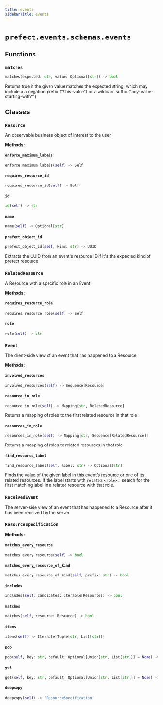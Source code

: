 ```yaml
---
title: events
sidebarTitle: events
---
```


# `prefect.events.schemas.events`

## Functions

### `matches` <sup><a href="https://github.com/PrefectHQ/prefect/blob/main/src/prefect/events/schemas/events.py#L194" target="_blank"><Icon icon="github" size="14" /></a></sup>

```python
matches(expected: str, value: Optional[str]) -> bool
```


Returns true if the given value matches the expected string, which may
include a a negation prefix ("!this-value") or a wildcard suffix
("any-value-starting-with*")


## Classes

### `Resource` <sup><a href="https://github.com/PrefectHQ/prefect/blob/main/src/prefect/events/schemas/events.py#L43" target="_blank"><Icon icon="github" size="14" /></a></sup>


An observable business object of interest to the user


**Methods:**

#### `enforce_maximum_labels` <sup><a href="https://github.com/PrefectHQ/prefect/blob/main/src/prefect/events/schemas/events.py#L47" target="_blank"><Icon icon="github" size="14" /></a></sup>

```python
enforce_maximum_labels(self) -> Self
```

#### `requires_resource_id` <sup><a href="https://github.com/PrefectHQ/prefect/blob/main/src/prefect/events/schemas/events.py#L57" target="_blank"><Icon icon="github" size="14" /></a></sup>

```python
requires_resource_id(self) -> Self
```

#### `id` <sup><a href="https://github.com/PrefectHQ/prefect/blob/main/src/prefect/events/schemas/events.py#L66" target="_blank"><Icon icon="github" size="14" /></a></sup>

```python
id(self) -> str
```

#### `name` <sup><a href="https://github.com/PrefectHQ/prefect/blob/main/src/prefect/events/schemas/events.py#L70" target="_blank"><Icon icon="github" size="14" /></a></sup>

```python
name(self) -> Optional[str]
```

#### `prefect_object_id` <sup><a href="https://github.com/PrefectHQ/prefect/blob/main/src/prefect/events/schemas/events.py#L73" target="_blank"><Icon icon="github" size="14" /></a></sup>

```python
prefect_object_id(self, kind: str) -> UUID
```

Extracts the UUID from an event's resource ID if it's the expected kind
of prefect resource


### `RelatedResource` <sup><a href="https://github.com/PrefectHQ/prefect/blob/main/src/prefect/events/schemas/events.py#L84" target="_blank"><Icon icon="github" size="14" /></a></sup>


A Resource with a specific role in an Event


**Methods:**

#### `requires_resource_role` <sup><a href="https://github.com/PrefectHQ/prefect/blob/main/src/prefect/events/schemas/events.py#L88" target="_blank"><Icon icon="github" size="14" /></a></sup>

```python
requires_resource_role(self) -> Self
```

#### `role` <sup><a href="https://github.com/PrefectHQ/prefect/blob/main/src/prefect/events/schemas/events.py#L99" target="_blank"><Icon icon="github" size="14" /></a></sup>

```python
role(self) -> str
```

### `Event` <sup><a href="https://github.com/PrefectHQ/prefect/blob/main/src/prefect/events/schemas/events.py#L114" target="_blank"><Icon icon="github" size="14" /></a></sup>


The client-side view of an event that has happened to a Resource


**Methods:**

#### `involved_resources` <sup><a href="https://github.com/PrefectHQ/prefect/blob/main/src/prefect/events/schemas/events.py#L153" target="_blank"><Icon icon="github" size="14" /></a></sup>

```python
involved_resources(self) -> Sequence[Resource]
```

#### `resource_in_role` <sup><a href="https://github.com/PrefectHQ/prefect/blob/main/src/prefect/events/schemas/events.py#L157" target="_blank"><Icon icon="github" size="14" /></a></sup>

```python
resource_in_role(self) -> Mapping[str, RelatedResource]
```

Returns a mapping of roles to the first related resource in that role


#### `resources_in_role` <sup><a href="https://github.com/PrefectHQ/prefect/blob/main/src/prefect/events/schemas/events.py#L162" target="_blank"><Icon icon="github" size="14" /></a></sup>

```python
resources_in_role(self) -> Mapping[str, Sequence[RelatedResource]]
```

Returns a mapping of roles to related resources in that role


#### `find_resource_label` <sup><a href="https://github.com/PrefectHQ/prefect/blob/main/src/prefect/events/schemas/events.py#L169" target="_blank"><Icon icon="github" size="14" /></a></sup>

```python
find_resource_label(self, label: str) -> Optional[str]
```

Finds the value of the given label in this event's resource or one of its
related resources.  If the label starts with `related:<role>:`, search for the
first matching label in a related resource with that role.


### `ReceivedEvent` <sup><a href="https://github.com/PrefectHQ/prefect/blob/main/src/prefect/events/schemas/events.py#L182" target="_blank"><Icon icon="github" size="14" /></a></sup>


The server-side view of an event that has happened to a Resource after it has
been received by the server


### `ResourceSpecification` <sup><a href="https://github.com/PrefectHQ/prefect/blob/main/src/prefect/events/schemas/events.py#L214" target="_blank"><Icon icon="github" size="14" /></a></sup>

**Methods:**

#### `matches_every_resource` <sup><a href="https://github.com/PrefectHQ/prefect/blob/main/src/prefect/events/schemas/events.py#L215" target="_blank"><Icon icon="github" size="14" /></a></sup>

```python
matches_every_resource(self) -> bool
```

#### `matches_every_resource_of_kind` <sup><a href="https://github.com/PrefectHQ/prefect/blob/main/src/prefect/events/schemas/events.py#L218" target="_blank"><Icon icon="github" size="14" /></a></sup>

```python
matches_every_resource_of_kind(self, prefix: str) -> bool
```

#### `includes` <sup><a href="https://github.com/PrefectHQ/prefect/blob/main/src/prefect/events/schemas/events.py#L228" target="_blank"><Icon icon="github" size="14" /></a></sup>

```python
includes(self, candidates: Iterable[Resource]) -> bool
```

#### `matches` <sup><a href="https://github.com/PrefectHQ/prefect/blob/main/src/prefect/events/schemas/events.py#L236" target="_blank"><Icon icon="github" size="14" /></a></sup>

```python
matches(self, resource: Resource) -> bool
```

#### `items` <sup><a href="https://github.com/PrefectHQ/prefect/blob/main/src/prefect/events/schemas/events.py#L243" target="_blank"><Icon icon="github" size="14" /></a></sup>

```python
items(self) -> Iterable[Tuple[str, List[str]]]
```

#### `pop` <sup><a href="https://github.com/PrefectHQ/prefect/blob/main/src/prefect/events/schemas/events.py#L260" target="_blank"><Icon icon="github" size="14" /></a></sup>

```python
pop(self, key: str, default: Optional[Union[str, List[str]]] = None) -> Optional[List[str]]
```

#### `get` <sup><a href="https://github.com/PrefectHQ/prefect/blob/main/src/prefect/events/schemas/events.py#L270" target="_blank"><Icon icon="github" size="14" /></a></sup>

```python
get(self, key: str, default: Optional[Union[str, List[str]]] = None) -> Optional[List[str]]
```

#### `deepcopy` <sup><a href="https://github.com/PrefectHQ/prefect/blob/main/src/prefect/events/schemas/events.py#L283" target="_blank"><Icon icon="github" size="14" /></a></sup>

```python
deepcopy(self) -> 'ResourceSpecification'
```
